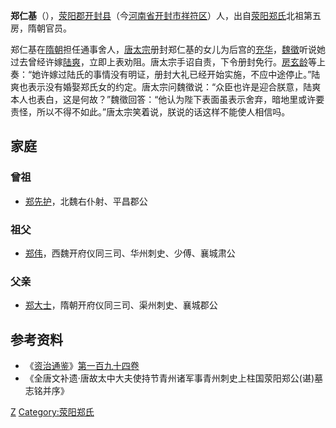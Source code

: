 '''郑仁基'''（{{bd|？||？||}}），[[荥阳郡|荥阳郡]][[开封县|开封县]]（今[[河南省|河南省]][[开封市|开封市]][[祥符区|祥符区]]）人，出自[[荥阳郑氏|荥阳郑氏]]北祖第五房，隋朝官员。

郑仁基在[[隋朝|隋朝]]担任通事舍人，[[唐太宗|唐太宗]]册封郑仁基的女儿为后宫的[[充华|充华]]，[[魏徵|魏徵]]听说她过去曾经许嫁[[陆爽|陆爽]]，立即上表劝阻。唐太宗手诏自责，下令册封免行。[[房玄龄|房玄龄]]等上奏：“她许嫁过陆氏的事情没有明证，册封大礼已经开始实施，不应中途停止。”陆爽也表示没有婚娶郑氏女的约定。唐太宗问魏徵说：“众臣也许是迎合朕意，陆爽本人也表白，这是何故？”魏徵回答：“他认为陛下表面虽表示舍弃，暗地里或许要责怪，所以不得不如此。”唐太宗笑着说，朕说的话这样不能使人相信吗。

==家庭==
===曾祖===
*[[郑先护|郑先护]]，北魏右仆射、平昌郡公

===祖父===
*[[郑伟_(北朝)|郑伟]]，西魏开府仪同三司、华州刺史、少傅、襄城肃公

===父亲===
*[[郑大士|郑大士]]，隋朝开府仪同三司、渠州刺史、襄城郡公

==参考资料==
*《[[资治通鉴|资治通鉴]]》[[s:資治通鑑/卷194|第一百九十四卷]]
*《全唐文补遗·唐故太中大夫使持节青州诸军事青州刺史上柱国荥阳郑公(谌)墓志铭并序》

[[Category:隋朝政治人物|Z]]
[[Category:荥阳郑氏|Category:荥阳郑氏]]